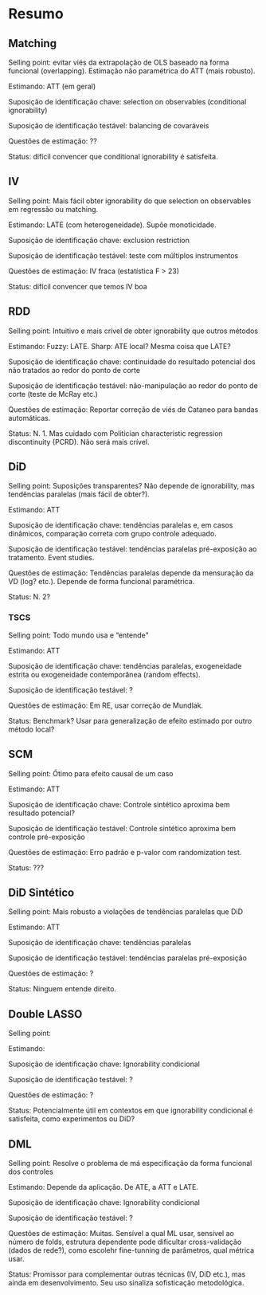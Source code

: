 # Resumo

## Matching

Selling point: evitar viés da extrapolação de OLS baseado na forma funcional (overlapping). Estimação não paramétrica do ATT (mais robusto).

Estimando: ATT (em geral)

Suposição de identificação chave: selection on observables (conditional ignorability)

Suposição de identificação testável: balancing de covaráveis

Questões de estimação: ??

Status: difícil convencer que conditional ignorability é satisfeita.

## IV

Selling point: Mais fácil obter ignorability do que selection on observables em regressão ou matching.

Estimando: LATE (com heterogeneidade). Supõe monoticidade.

Suposição de identificação chave: exclusion restriction

Suposição de identificação testável: teste com múltiplos instrumentos

Questões de estimação: IV fraca (estatística F > 23)

Status: difícil convencer que temos IV boa

## RDD

Selling point: Intuitivo e mais crível de obter ignorability que outros métodos

Estimando: Fuzzy: LATE. Sharp: ATE local? Mesma coisa que LATE?

Suposição de identificação chave: continuidade do resultado potencial dos não tratados ao redor do ponto de corte

Suposição de identificação testável: não-manipulação ao redor do ponto de corte (teste de McRay etc.)

Questões de estimação: Reportar correção de viés de Cataneo para bandas automáticas.

Status: N. 1. Mas cuidado com Politician characteristic regression discontinuity (PCRD). Não será mais crível.

## DiD

Selling point: Suposições transparentes? Não depende de ignorability, mas tendências paralelas (mais fácil de obter?).

Estimando: ATT

Suposição de identificação chave: tendências paralelas e, em casos dinâmicos, comparação correta com grupo controle adequado.

Suposição de identificação testável: tendências paralelas pré-exposição ao tratamento. Event studies.

Questões de estimação: Tendências paralelas depende da mensuração da VD (log? etc.). Depende de forma funcional paramétrica.

Status: N. 2? 

### TSCS

Selling point: Todo mundo usa e "entende"

Estimando: ATT

Suposição de identificação chave: tendências paralelas, exogeneidade estrita ou exogeneidade contemporânea (random effects).

Suposição de identificação testável: ?

Questões de estimação: Em RE, usar correção de Mundlak. 

Status: Benchmark? Usar para generalização de efeito estimado por outro método local?

## SCM

Selling point: Ótimo para efeito causal de um caso

Estimando: ATT

Suposição de identificação chave: Controle sintético aproxima bem resultado potencial?

Suposição de identificação testável: Controle sintético aproxima bem controle pré-exposição

Questões de estimação: Erro padrão e p-valor com randomization test. 

Status: ???

## DiD Sintético

Selling point: Mais robusto a violações de tendências paralelas que DiD

Estimando: ATT

Suposição de identificação chave: tendências paralelas

Suposição de identificação testável: tendências paralelas pré-exposição

Questões de estimação: ?

Status: Ninguem entende direito. 

## Double LASSO

Selling point: 

Estimando: 

Suposição de identificação chave: Ignorability condicional

Suposição de identificação testável: ?

Questões de estimação: ?

Status: Potencialmente útil em contextos em que ignorability condicional é satisfeita, como experimentos ou DiD?

## DML

Selling point: Resolve o problema de má especificação da forma funcional dos controles

Estimando: Depende da aplicação. De ATE, a ATT e LATE.

Suposição de identificação chave: Ignorability condicional

Suposição de identificação testável: ?

Questões de estimação: Muitas. Sensível a qual ML usar, sensível ao número de folds, estrutura dependente pode dificultar cross-validação (dados de rede?), como escolehr fine-tunning de parâmetros, qual métrica usar.

Status: Promissor para complementar outras técnicas (IV, DiD etc.), mas ainda em desenvolvimento. Seu uso sinaliza sofisticação metodológica.
